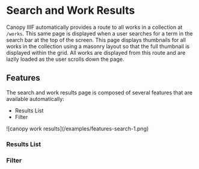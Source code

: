 
# Search and Work Results

Canopy IIIF automatically provides a route to all works in a collection at `/works`. This same page is displayed when
a user searches for a term in the search bar at the top of the screen. This page displays thumbnails for all works in
the collection using a masonry layout so that the full thumbnail is displayed within the grid. All works are displayed
from this route and are lazily loaded as the user scrolls down the page.

## Features

The search and work results page is composed of several features that are available automatically:

- Results List
- Filter

<Box m="9" my="6">
  ![canopy work results](/examples/features-search-1.png)
</Box>

### Results List

### Filter

